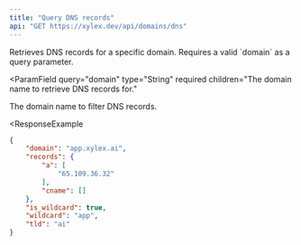 ```yaml
---
title: "Query DNS records"
api: "GET https://xylex.dev/api/domains/dns"
---
```


<Card title="Endpoint Description" icon="info" horizontal>
  Retrieves DNS records for a specific domain. Requires a valid `domain` as a query parameter.
</Card>

<ParamField
  query="domain"
  type="String"
  required
  children="The domain name to retrieve DNS records for."
>
  The domain name to filter DNS records.
</ParamField>

<ResponseExample 
```json Response
{
    "domain": "app.xylex.ai",
    "records": {
        "a": [
            "65.109.36.32"
        ],
        "cname": []
    },
    "is_wildcard": true,
    "wildcard": "app",
    "tld": "ai"
}
```
</ResponseExample>
